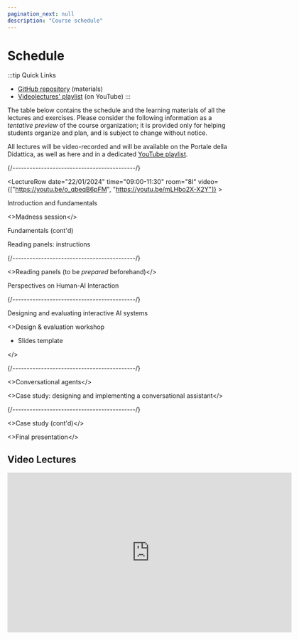 ```yaml
---
pagination_next: null
description: "Course schedule"
---
```



# Schedule

:::tip Quick Links
* [GitHub repository](https://github.com/elite-polito/2024-haii-materials) (materials)
* [Videolectures' playlist](https://www.youtube.com/playlist?list=PLs7DWGc_wmwRRpqbvV-kSzGkoWfUlIDcq) (on YouTube)
:::

The table below contains the schedule and the learning materials of all the lectures and exercises. Please consider the following information as a _tentative preview_ of the course organization; it is provided only for helping students organize and plan, and is subject to change without notice.

All lectures will be video-recorded and will be available on the Portale della Didattica, as well as here and in a dedicated [YouTube playlist](https://www.youtube.com/playlist?list=PLs7DWGc_wmwRRpqbvV-kSzGkoWfUlIDcq).

<LectureTable defaultTeacher="Luigi De Russis" defaultType="Lecture" showMaterial={false} showRoom={true} language='EN'>

<LectureDivider topic='Class #1'/>{/*-------------------------------------------*/}

<LectureRow
    date="22/01/2024" time="09:00-11:30"
    room="8I" video={["https://youtu.be/o_qbeqB6pFM", "https://youtu.be/mLHbo2X-X2Y"]}
    >
    <p><Link to="https://elite.polito.it/2024-haii-materials/slides/01-intro.pdf" title="Introduction to human-centered AI and to the course">Introduction and fundamentals</Link></p>
    <>Madness session</>
</LectureRow>

<LectureRow
    date="22/01/2024" time="11:30-13:00"
    room="8I" video="https://youtu.be/SGUZGJiLw9M"
    >
    <p>Fundamentals (cont'd)</p>
    <Link to="https://elite.polito.it/2024-haii-materials/exercises/01-reading-panels.pdf" title="Instructions for preparing the panels">Reading panels: instructions</Link>
</LectureRow>

<LectureDivider topic='Class #2'/>{/*-------------------------------------------*/}

<LectureRow
    date="26/01/2024" time="09:00-11:00"
    room="8I" type="Exercise"
    >
    <>Reading panels (to be <em>prepared</em> beforehand)</>
</LectureRow>

<LectureRow
    date="26/01/2024" time="11:00-13:00"
    room="8I" video="https://youtu.be/asBo7j56bZY"
    >
    <Link to="https://elite.polito.it/2024-haii-materials/slides/02-perspectives-on-HAII.pdf" title="Different perspectives about humans and AI">Perspectives on Human-AI Interaction</Link>
</LectureRow>

<LectureDivider topic='Class #3'/>{/*-------------------------------------------*/}

<LectureRow
    date="31/01/2024" time="09:00-11:00"
    room="8I" teacher="Alberto Monge Roffarello"
    >
    <Link to="https://elite.polito.it/2024-haii-materials/slides/03-designing-systems.pdf" title="Designing People+AI Systems">Designing and evaluating interactive AI systems</Link>
</LectureRow>

<LectureRow
    date="31/01/2024" time="11:00-13:00"
    room="8I" type="Exercise" teacher="Alberto Monge Roffarello" 
    >
    <><Link to="https://elite.polito.it/2024-haii-materials/exercises/02-design-workshop.pdf" title="Design Workshop">Design & evaluation workshop</Link>
    <ul><li><Link to="https://elite.polito.it/2024-haii-materials/exercises/02-design-workshop.pptx">Slides template</Link></li></ul></>
</LectureRow>

<LectureDivider topic='Class #4'/>{/*-------------------------------------------*/}

<LectureRow
    date="06/02/2024" time="09:00-10:00"
    room="8I" teacher="Alberto Monge Roffarello"
    >
    <>Conversational agents</>
</LectureRow>

<LectureRow
    date="06/02/2024" time="10:00-13:00"
    room="8I" type="Exercise" teacher="Alberto Monge Roffarello"
    >
    <>Case study: designing and implementing a conversational assistant</>
</LectureRow>

<LectureDivider topic='Class #5'/>{/*-------------------------------------------*/}

<LectureRow
    date="12/02/2024" time="09:00-11:00"
    room="8I" type="Exercise" teacher="Alberto Monge Roffarello"
    >
    <>Case study (cont'd)</>
</LectureRow>

<LectureRow
    date="12/02/2024" time="11:00-13:00"
    room="8I" type="Exercise" teacher="Alberto Monge Roffarello, Luigi De Russis"
    >
    <>Final presentation</>
</LectureRow>

</LectureTable>


## Video Lectures
<iframe width="640" height="360" src="https://www.youtube-nocookie.com/embed/videoseries?si=kBtOCy926y6MkVEj&amp;list=PLs7DWGc_wmwRRpqbvV-kSzGkoWfUlIDcq" title="YouTube video player" frameborder="0" allow="accelerometer; autoplay; clipboard-write; encrypted-media; gyroscope; picture-in-picture; web-share" allowfullscreen></iframe>